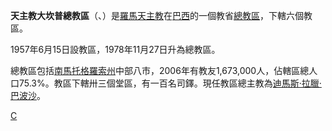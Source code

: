 {{unreferenced|time=2019-03-10T01:34:15+00:00}}
{{Infobox Roman Catholic diocese
|jurisdiction     = 總教區
|name             = 大坎普

|latin= Archidioecesis Campi Grandis

|image =
|caption =
|location = [[巴西|巴西]]
|territory =[[南馬托格羅索州|南馬托格羅索州]]中部八市

|population =1,673,000

|rite = [[罗马礼|罗马礼]]
|patron =
|province =
|established = 1957年
|cathedral = 阿瓦迪亞聖母聖安多尼主教座堂
|co-cathedral =
|leadership = 總主教
|website = [http://www.arquidioceseaparecida.org.br/ 官方網頁]
|pope = 
|patriarch=
|metropolitan =迪馬斯·拉臘·巴波沙
|ordinary = 
|coadjutor archbishop =
|coadjutor bishop =
|auxiliary =
|emeritus = }}

'''天主教大坎普總教區'''（{{lang-la|Archidioecesis Campi Grandis}}、{{lang-pt|Arquidiocese de Campo Grande}}）是[[羅馬天主教|羅馬天主教]]在[[巴西|巴西]]的一個教省[[總教區|總教區]]，下轄六個教區。

1957年6月15日設教區，1978年11月27日升為總教區。

總教區包括[[南馬托格羅索州|南馬托格羅索州]]中部八市，2006年有教友1,673,000人，佔轄區總人口75.3%。教區下轄卅三個堂區，有一百名司鐸。現任教區總主教為[[迪馬斯·拉臘·巴波沙|迪馬斯·拉臘·巴波沙]]。

[[Category:巴西天主教教區|C]]